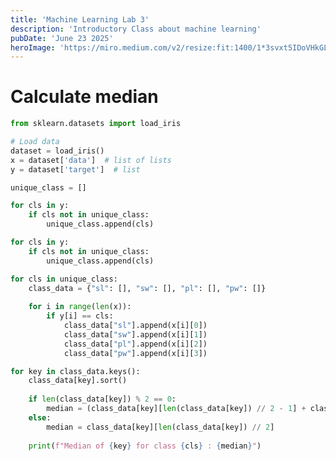 ```yaml
---
title: 'Machine Learning Lab 3'
description: 'Introductory Class about machine learning'
pubDate: 'June 23 2025'
heroImage: 'https://miro.medium.com/v2/resize:fit:1400/1*3svxt5IDoVHkGLWvf4IAqg.png'
---
```


# Calculate median

```py
from sklearn.datasets import load_iris

# Load data
dataset = load_iris()
x = dataset['data']  # list of lists
y = dataset['target']  # list

unique_class = []

for cls in y:
    if cls not in unique_class:
        unique_class.append(cls)

for cls in y:
    if cls not in unique_class:
        unique_class.append(cls)

for cls in unique_class:
    class_data = {"sl": [], "sw": [], "pl": [], "pw": []}
    
    for i in range(len(x)):
        if y[i] == cls:
            class_data["sl"].append(x[i][0])
            class_data["sw"].append(x[i][1])
            class_data["pl"].append(x[i][2])
            class_data["pw"].append(x[i][3])

for key in class_data.keys():
    class_data[key].sort()
    
    if len(class_data[key]) % 2 == 0:
        median = (class_data[key][len(class_data[key]) // 2 - 1] + class_data[key][len(class_data[key]) // 2]) / 2
    else:
        median = class_data[key][len(class_data[key]) // 2]
    
    print(f"Median of {key} for class {cls} : {median}")
```